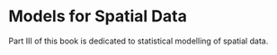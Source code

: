 # Models for Spatial Data {#sec-part3}

Part III of this book is dedicated to statistical modelling of
spatial data.
